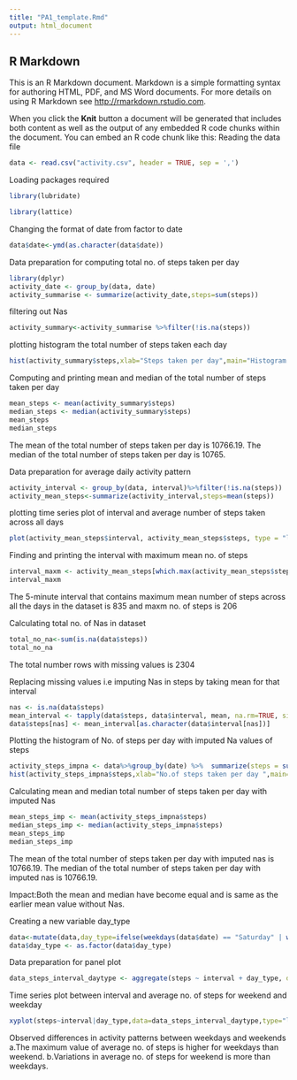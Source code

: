 ---
title: "PA1_template.Rmd"
output: html_document
---


## R Markdown

This is an R Markdown document. Markdown is a simple formatting syntax for authoring HTML, PDF, and MS Word documents. For more details on using R Markdown see <http://rmarkdown.rstudio.com>.

When you click the **Knit** button a document will be generated that includes both content as well as the output of any embedded R code chunks within the document. You can embed an R code chunk like this:
Reading the data file
```{r  echo=TRUE}
data <- read.csv("activity.csv", header = TRUE, sep = ',')
```
Loading packages required
```{r  echo=TRUE}
library(lubridate)

library(lattice)
```
Changing the format of date from factor to date 
```{r  echo=TRUE}
data$date<-ymd(as.character(data$date))
```
Data preparation for computing total no. of steps taken per day
```{r  echo=TRUE}
library(dplyr)
activity_date <- group_by(data, date)
activity_summarise <- summarize(activity_date,steps=sum(steps))
```
filtering out Nas
```{r  echo=TRUE}
activity_summary<-activity_summarise %>%filter(!is.na(steps))
```
plotting histogram the total number of steps taken each day
```{r plots1 echo=TRUE}
hist(activity_summary$steps,xlab="Steps taken per day",main="Histogram of the total number of steps taken per day")
```
Computing and printing mean and median of the total number of steps taken per day
```{r  echo=TRUE}
mean_steps <- mean(activity_summary$steps)
median_steps <- median(activity_summary$steps)
mean_steps
median_steps
```
The mean of the total number of steps taken per day is 10766.19.
The median of the total number of steps taken per day is 10765.

Data preparation for average daily activity pattern
```{r  echo=TRUE}
activity_interval <- group_by(data, interval)%>%filter(!is.na(steps))
activity_mean_steps<-summarize(activity_interval,steps=mean(steps))
```
plotting time series plot of interval and  average number of steps taken across all days
```{r plots2 echo=TRUE}
plot(activity_mean_steps$interval, activity_mean_steps$steps, type = "l", xlab = "Intervals", ylab = "Total steps per interval", main = "Number of steps per interval")
```

Finding and printing the interval with maximum mean no. of steps
```{r  echo=TRUE}
interval_maxm <- activity_mean_steps[which.max(activity_mean_steps$steps),]
interval_maxm
```
The 5-minute interval that contains maximum mean number of steps across all the days in the dataset is 835 and maxm no. of steps is 206

Calculating total no. of Nas in dataset
```{r  echo=TRUE}
total_no_na<-sum(is.na(data$steps))
total_no_na
```
The total number rows with missing values is 2304

Replacing missing values i.e imputing Nas in steps by taking mean for that interval
```{r  echo=TRUE}
nas <- is.na(data$steps)
mean_interval <- tapply(data$steps, data$interval, mean, na.rm=TRUE, simplify=TRUE)
data$steps[nas] <- mean_interval[as.character(data$interval[nas])]
```

Plotting the histogram of No. of steps per day with imputed Na values of steps
```{r plots3  echo=TRUE}
activity_steps_impna <- data%>%group_by(date) %>%  summarize(steps = sum(steps))
hist(activity_steps_impna$steps,xlab="No.of steps taken per day ",main="Histogram of total no. of steps taken per day with imputed NAs")
```

Calculating mean and median total number of steps taken per day with imputed Nas
```{r  echo=TRUE}
mean_steps_imp <- mean(activity_steps_impna$steps)
median_steps_imp <- median(activity_steps_impna$steps)
mean_steps_imp
median_steps_imp
```
The mean of the total number of steps  taken per day with imputed nas is 10766.19.
The median of the total number of steps taken per day with imputed nas is 10766.19.

Impact:Both the mean and median have become equal and is same as the earlier mean value without Nas.

Creating a new variable day_type
```{r  echo=TRUE}
data<-mutate(data,day_type=ifelse(weekdays(data$date) == "Saturday" | weekdays(data$date) == "Sunday", "Weekend", "Weekday"))
data$day_type <- as.factor(data$day_type)
```
Data preparation for panel plot
```{r  echo=TRUE}
data_steps_interval_daytype <- aggregate(steps ~ interval + day_type, data =data, FUN = mean)
```
Time series plot between interval and average no. of steps for weekend and weekday
```{r plots4 echo=TRUE}
xyplot(steps~interval|day_type,data=data_steps_interval_daytype,type="l",lwd=1,xlab="Interval",ylab="Avg.no. of steps",layout=c(1,2))

```
Observed differences in activity patterns between weekdays and weekends
a.The maximum value of average no. of steps is higher for weekdays than weekend.
b.Variations in average no. of steps for weekend is more than weekdays.

